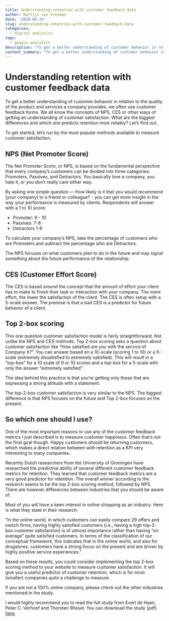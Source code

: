 ```yaml
---
title: Understanding retention with customer feedback data
author: Martijn van Vreeden
date: '2020-04-29'
slug: understanding-retention-with-customer-feedback-data
categories:
  - digital analytics
tags:
  - google analytics
description: "To get a better understanding of customer behavior in relation to the quality of the product and services a company provides, we often use customer feedback forms. We all know the concepts of NPS, CES or other ways of getting an understanding of customer satisfaction. What are the biggest differences and which one predicts retention most reliably? Let’s find out."
content_summary: "To get a better understanding of customer behavior in relation to the quality of the product and services a company provides, we often use customer feedback forms. We all know the concepts of NPS, CES or other ways of getting an understanding of customer satisfaction. What are the biggest differences and which one predicts retention most reliably? Let’s find out." 
---
```


# Understanding retention with customer feedback data

To get a better understanding of customer behavior in relation to the quality of the product and services a company provides, we often use customer feedback forms. We all know the concepts of NPS, CES or other ways of getting an understanding of customer satisfaction. What are the biggest differences and which one predicts retention most reliably? Let’s find out.

To get started, let’s run by the most popular methods available to measure customer satisfaction.

## NPS (Net Promoter Score)

The Net Promoter Score, or NPS, is based on the fundamental perspective that every company’s customers can be divided into three categories: Promoters, Passives, and Detractors. You basically love a company, you hate it, or you don’t really care either way.

By asking one simple question — How likely is it that you would recommend [your company] to a friend or colleague? - you can get more insight in the way your performance is measured by clients. Respondents will answer with a 1 to 10 score:

* Promoter: 9 - 10
* Passives: 7-8
* Detractors 1-6

To calculate your company’s NPS, take the percentage of customers who are Promoters and subtract the percentage who are Detractors.

The NPS focuses on what customers plan to do in the future and may signal something about the future performance of the relationship.

## CES (Customer Effort Score)

The CES is based around the concept that the amount of effort your client has to make to finish their task or interaction with your company. The more effort, the lower the satisfaction of the client. The CES is often setup with a 5-scale answer. The premise is that a bad CES is a predictor for future behavior of a client.

## Top 2-box scoring

This one question customer satisfaction model is fairly straightforward. Not unlike the NPS and CES methods. Top 2-box scoring asks a question about customer satisfaction like “How satisfied are you with the service of Company X?”. You can answer based on a 10-scale (scoring 1 to 10) or a 5-scale (extremely dissatisfied to extremely satisfied). This will result in a “top-box” for a 10 scale of 9 or 10 scores and a top-box for a 5-scale with only the answer “extremely satisfied”.

The idea behind this practice is that you're getting only those that are expressing a strong attitude with a statement.

The top-2-box customer satisfaction is very similar to the NPS. The biggest difference is that NPS focuses on the future and Top 2-box focuses on the present.

## So which one should I use?

One of the most important reasons to use any of the customer feedback metrics I just described is to measure customer happiness. Often that’s not the final goal though. Happy customers should be returning customers, which makes a direct relation between with retention as a KPI very interesting to many companies.

Recently Dutch researchers from the University of Groningen have researched the predictive ability of several different customer feedback metrics for retention. They learned that customer feedback metrics are a very good predictor for retention. The overall winner according to the research seems to be the top 2-box scoring method, followed by NPS. There are however differences between industries that you should be aware of.

Most of you will have a keen interest in online shopping as an industry. Here is what they state in their research:

“In the online world, in which customers can easily compare 29 offers and switch firms, having highly satisfied customers (i.e., having a high top-2-box customer satisfaction) is of utmost importance rather than having “on average” quite satisfied customers. In terms of the classification of our conceptual framework, this indicates that in the online world, and also for drugstores, customers have a strong focus on the present and are driven by highly positive service experiences.”

Based on these results, you could consider implementing the top 2-box scoring method to your website to measure customer satisfaction. It will give you a useful predictor of customer retention, which is for most (smaller) companies quite a challenge to measure.

If you are not a 100% online company, please check out the other industries mentioned in the study.

I would highly recommend you to read the full study from Evert de Haan, Peter C. Verhoef and Thorsten Wiesel. You can download the study (pdf) [here](http://papers.ssrn.com/sol3/papers.cfm?abstract_id=2568613).
